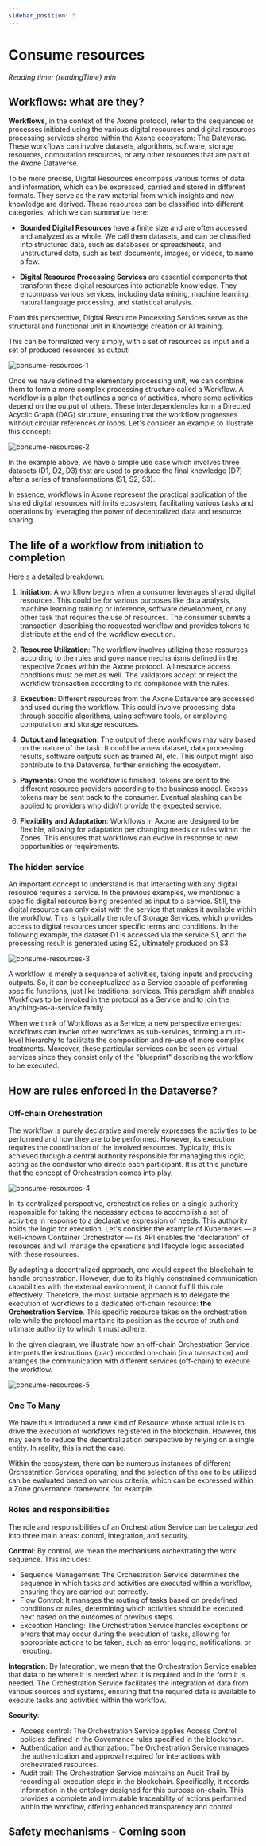 ```yaml
---
sidebar_position: 5
---
```



# Consume resources

<i>Reading time: {readingTime} min</i>

## Workflows: what are they?

**Workflows**, in the context of the Axone protocol, refer to the sequences or processes initiated using the various digital resources and digital resources processing services shared within the Axone ecosystem: The Dataverse. These workflows can involve datasets, algorithms, software, storage resources, computation resources, or any other resources that are part of the Axone Dataverse.

To be more precise, Digital Resources encompass various forms of data and information, which can be expressed, carried and stored in different formats. They serve as the raw material from which insights and new knowledge are derived. These resources can be classified into different categories, which we can summarize here:

- **Bounded Digital Resources** have a finite size and are often accessed and analyzed as a whole. We call them datasets, and can be classified into structured data, such as databases or spreadsheets, and unstructured data, such as text documents, images, or videos, to name a few.

- **Digital Resource Processing Services** are essential components that transform these digital resources into actionable knowledge. They encompass various services, including data mining, machine learning, natural language processing, and statistical analysis.

From this perspective, Digital Resource Processing Services serve as the structural and functional unit in Knowledge creation or AI training.

This can be formalized very simply, with a set of resources as input and a set of produced resources as output:

![consume-resources-1](/img/content/academy/consume-resources-1.webp)

Once we have defined the elementary processing unit, we can combine them to form a more complex processing structure called a Workflow.
A workflow is a plan that outlines a series of activities, where some activities depend on the output of others. These interdependencies form a Directed Acyclic Graph (DAG) structure, ensuring that the workflow progresses without circular references or loops.
Let's consider an example to illustrate this concept:

![consume-resources-2](/img/content/academy/consume-resources-2.webp)

In the example above, we have a simple use case which involves three datasets (D1, D2, D3) that are used to produce the final knowledge (D7) after a series of transformations (S1, S2, S3).

In essence, workflows in Axone represent the practical application of the shared digital resources within its ecosystem, facilitating various tasks and operations by leveraging the power of decentralized data and resource sharing.

## The life of a workflow from initiation to completion

Here's a detailed breakdown:

1. **Initiation**: A workflow begins when a consumer leverages shared digital resources. This could be for various purposes like data analysis, machine learning training or inference, software development, or any other task that requires the use of resources. The consumer submits a transaction describing the requested workflow and provides tokens to distribute at the end of the workflow execution.

2. **Resource Utilization**: The workflow involves utilizing these resources according to the rules and governance mechanisms defined in the respective Zones within the Axone protocol. All resource access conditions must be met as well. The validators accept or reject the workflow transaction according to its compliance with the rules.

3. **Execution**: Different resources from the Axone Dataverse are accessed and used during the workflow. This could involve processing data through specific algorithms, using software tools, or employing computation and storage resources.

4. **Output and Integration**: The output of these workflows may vary based on the nature of the task. It could be a new dataset, data processing results, software outputs such as trained AI, etc. This output might also contribute to the Dataverse, further enriching the ecosystem.

5. **Payments**: Once the workflow is finished, tokens are sent to the different resource providers according to the business model. Excess tokens may be sent back to the consumer. Eventual slashing can be applied to providers who didn't provide the expected service.

6. **Flexibility and Adaptation**: Workflows in Axone are designed to be flexible, allowing for adaptation per changing needs or rules within the Zones. This ensures that workflows can evolve in response to new opportunities or requirements.

### The hidden service

An important concept to understand is that interacting with any digital resource requires a service. In the previous examples, we mentioned a specific digital resource being presented as input to a service. Still, the digital resource can only exist with the service that makes it available within the workflow. This is typically the role of Storage Services, which provides access to digital resources under specific terms and conditions.
In the following example, the dataset D1 is accessed via the service S1, and the processing result is generated using S2, ultimately produced on S3.

![consume-resources-3](/img/content/academy/consume-resources-3.webp)

A workflow is merely a sequence of activities, taking inputs and producing outputs. So, it can be conceptualized as a Service capable of performing specific functions, just like traditional services. This paradigm shift enables Workflows to be invoked in the protocol as a Service and to join the anything-as-a-service family.

When we think of Workflows as a Service, a new perspective emerges: workflows can invoke other workflows as sub-services, forming a multi-level hierarchy to facilitate the composition and re-use of more complex treatments. Moreover, these particular services can be seen as virtual services since they consist only of the "blueprint" describing the workflow to be executed.

## How are rules enforced in the Dataverse?

### Off-chain Orchestration

The workflow is purely declarative and merely expresses the activities to be performed and how they are to be performed. However, its execution requires the coordination of the involved resources. Typically, this is achieved through a central authority responsible for managing this logic, acting as the conductor who directs each participant. It is at this juncture that the concept of Orchestration comes into play.

![consume-resources-4](/img/content/academy/consume-resources-4.webp)

In its centralized perspective, orchestration relies on a single authority responsible for taking the necessary actions to accomplish a set of activities in response to a declarative expression of needs. This authority holds the logic for execution. Let's consider the example of Kubernetes — a well-known Container Orchestrator — its API enables the "declaration" of resources and will manage the operations and lifecycle logic associated with these resources.

By adopting a decentralized approach, one would expect the blockchain to handle orchestration. However, due to its highly constrained communication capabilities with the external environment, it cannot fulfill this role effectively. Therefore, the most suitable approach is to delegate the execution of workflows to a dedicated off-chain resource: **the Orchestration Service**. This specific resource takes on the orchestration role while the protocol maintains its position as the source of truth and ultimate authority to which it must adhere.

In the given diagram, we illustrate how an off-chain Orchestration Service interprets the instructions (plan) recorded on-chain (in a transaction) and arranges the communication with different services (off-chain) to execute the workflow.

![consume-resources-5](/img/content/academy/consume-resources-5.webp)

### One To Many

We have thus introduced a new kind of Resource whose actual role is to drive the execution of workflows registered in the blockchain. However, this may seem to reduce the decentralization perspective by relying on a single entity. In reality, this is not the case.

Within the ecosystem, there can be numerous instances of different Orchestration Services operating, and the selection of the one to be utilized can be evaluated based on various criteria, which can be expressed within a Zone governance framework, for example.

### Roles and responsibilities

The role and responsibilities of an Orchestration Service can be categorized into three main areas: control, integration, and security.

**Control**: By control, we mean the mechanisms orchestrating the work sequence. This includes:

- Sequence Management: The Orchestration Service determines the sequence in which tasks and activities are executed within a workflow, ensuring they are carried out correctly.
- Flow Control: It manages the routing of tasks based on predefined conditions or rules, determining which activities should be executed next based on the outcomes of previous steps.
- Exception Handling: The Orchestration Service handles exceptions or errors that may occur during the execution of tasks, allowing for appropriate actions to be taken, such as error logging, notifications, or rerouting.

**Integration**: By Integration, we mean that the Orchestration Service enables that data to be where it is needed when it is required and in the form it is needed. The Orchestration Service facilitates the integration of data from various sources and systems, ensuring that the required data is available to execute tasks and activities within the workflow.

**Security**:

- Access control: The Orchestration Service applies Access Control policies defined in the Governance rules specified in the blockchain.
- Authentication and authorization: The Orchestration Service manages the authentication and approval required for interactions with orchestrated resources.
- Audit trail: The Orchestration Service maintains an Audit Trail by recording all execution steps in the blockchain. Specifically, it records information in the ontology designed for this purpose on-chain. This provides a complete and immutable traceability of actions performed within the workflow, offering enhanced transparency and control.

## Safety mechanisms - Coming soon

<Quiz quiz={quiz} />
